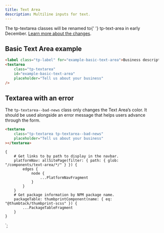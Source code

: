 ```yaml
---
title: Text Area
description: Multiline inputs for text.
---
```



<ComponentHeader data={props.data} />

<Alert type="warning" title="This component will be renamed">
    The <InlineCode>tp-textarea</InlineCode> classes will be renamed to{' '}
    <InlineCode>tp-text-area</InlineCode> in early December.
    <a href="https://github.com/thumbtack/thumbprint/issues/566">Learn more about the changes</a>.
</Alert>

## Basic Text Area example

```html
<label class="tp-label" for="example-basic-text-area">Business description</label>
<textarea
    class="tp-textarea"
    id="example-basic-text-area"
    placeholder="Tell us about your business"
/>
```

## Textarea with an error

The `tp-textarea--bad-news` class only changes the Text Area’s color. It should be used alongside an error message that helps users advance through the form.

```html
<textarea
    class="tp-textarea tp-textarea--bad-news"
    placeholder="Tell us about your business"
></textarea>
```

<ComponentFooter data={props.data} />

    {
        # Get links to by path to display in the navbar.
        platformNav: allSitePage(filter: { path: { glob: "/components/text-area/*/" } }) {
            edges {
                node {
                    ...PlatformNavFragment
                }
            }
        }
        # Get package information by NPM package name.
        packageTable: thumbprintComponent(name: { eq: "@thumbtack/thumbprint-scss" }) {
            ...PackageTableFragment
        }
    }
`;
